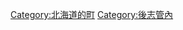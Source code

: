 {{Commonscat|Kuromatsunai, Hokkaido}}
{{Catmore}}

{{DEFAULTSORT:Kuromatsunai}}
[[Category:北海道的町|Category:北海道的町]]
[[Category:後志管內|Category:後志管內]]